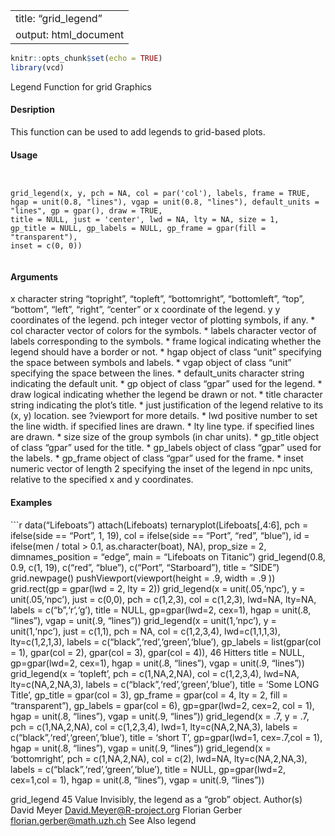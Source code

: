
---
title: "grid_legend"
output: html_document
---

```r
knitr::opts_chunk$set(echo = TRUE)
library(vcd)
```

Legend Function for grid Graphics

#### Desription

This function can be used to add legends to grid-based plots.

#### Usage
<pre><code>

grid_legend(x, y, pch = NA, col = par('col'), labels, frame = TRUE,
hgap = unit(0.8, "lines"), vgap = unit(0.8, "lines"), default_units = "lines", gp = gpar(), draw = TRUE,
title = NULL, just = 'center', lwd = NA, lty = NA, size = 1,
gp_title = NULL, gp_labels = NULL, gp_frame = gpar(fill = "transparent"),
inset = c(0, 0))

</code></pre>
#### Arguments

x character string "topright", "topleft", "bottomright", "bottomleft", "top",
"bottom", "left", "right", "center" or x coordinate of the legend.
y y coordinates of the legend.
pch integer vector of plotting symbols, if any.
* col character vector of colors for the symbols.
* labels character vector of labels corresponding to the symbols.
* frame logical indicating whether the legend should have a border or not.
* hgap object of class "unit" specifying the space between symbols and labels.
* vgap object of class "unit" specifying the space between the lines.
* default_units character string indicating the default unit.
* gp object of class "gpar" used for the legend.
* draw logical indicating whether the legend be drawn or not.
* title character string indicating the plot’s title.
* just justification of the legend relative to its (x, y) location. see ?viewport for more details.
* lwd positive number to set the line width. if specified lines are drawn.
* lty line type. if specified lines are drawn.
* size size of the group symbols (in char units).
* gp_title object of class "gpar" used for the title.
* gp_labels object of class "gpar" used for the labels.
* gp_frame object of class "gpar" used for the frame.
* inset numeric vector of length 2 specifying the inset of the legend in npc units, relative to the specified x and y coordinates.


#### Examples
```r

data("Lifeboats")
attach(Lifeboats)
ternaryplot(Lifeboats[,4:6],
pch = ifelse(side == "Port", 1, 19),
col = ifelse(side == "Port", "red", "blue"),
id = ifelse(men / total > 0.1, as.character(boat), NA),
prop_size = 2,
dimnames_position = "edge",
main = "Lifeboats on Titanic")
grid_legend(0.8, 0.9, c(1, 19), c("red", "blue"),
c("Port", "Starboard"), title = "SIDE")
grid.newpage()
pushViewport(viewport(height = .9, width = .9 ))
grid.rect(gp = gpar(lwd = 2, lty = 2))
grid_legend(x = unit(.05,'npc'),
y = unit(.05,'npc'),
just = c(0,0),
pch = c(1,2,3),
col = c(1,2,3),
lwd=NA,
lty=NA,
labels = c("b",'r','g'),
title = NULL,
gp=gpar(lwd=2, cex=1),
hgap = unit(.8, "lines"),
vgap = unit(.9, "lines"))
grid_legend(x = unit(1,'npc'),
y = unit(1,'npc'),
just = c(1,1),
pch = NA,
col = c(1,2,3,4),
lwd=c(1,1,1,3),
lty=c(1,2,1,3),
labels = c("black",'red','green','blue'),
gp_labels = list(gpar(col = 1), gpar(col = 2), gpar(col = 3), gpar(col = 4)),
46 Hitters
title = NULL,
gp=gpar(lwd=2, cex=1),
hgap = unit(.8, "lines"),
vgap = unit(.9, "lines"))
grid_legend(x = 'topleft',
pch = c(1,NA,2,NA),
col = c(1,2,3,4),
lwd=NA,
lty=c(NA,2,NA,3),
labels = c("black",'red','green','blue'),
title = 'Some LONG Title',
gp_title = gpar(col = 3),
gp_frame = gpar(col = 4, lty = 2, fill = "transparent"),
gp_labels = gpar(col = 6),
gp=gpar(lwd=2, cex=2, col = 1),
hgap = unit(.8, "lines"),
vgap = unit(.9, "lines"))
grid_legend(x = .7,
y = .7,
pch = c(1,NA,2,NA),
col = c(1,2,3,4),
lwd=1,
lty=c(NA,2,NA,3),
labels = c("black",'red','green','blue'),
title = 'short T',
gp=gpar(lwd=1, cex=.7,col = 1),
hgap = unit(.8, "lines"),
vgap = unit(.9, "lines"))
grid_legend(x = 'bottomright',
pch = c(1,NA,2,NA),
col = c(2),
lwd=NA,
lty=c(NA,2,NA,3),
labels = c("black",'red','green','blue'),
title = NULL,
gp=gpar(lwd=2, cex=1,col = 1),
hgap = unit(.8, "lines"),
vgap = unit(.9, "lines"))


grid_legend 45
Value
Invisibly, the legend as a "grob" object.
Author(s)
David Meyer <David.Meyer@R-project.org> Florian Gerber <florian.gerber@math.uzh.ch>
See Also
legend
